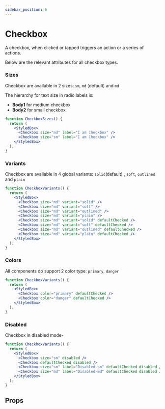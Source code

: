 ```yaml
---
sidebar_position: 6
---
```



# Checkbox

A checkbox, when clicked or tapped triggers an action or a series of actions.

Below are the relevant attributes for all checkbox types.

### Sizes

Checkbox are available in 2 sizes: `sm`, `md` (default) and `md`

The hierarchy for text size in radio labels is:

- **Body1** for medium checkbox
- **Body2** for small checkbox

```jsx live
function CheckboxSizes() {
  return (
    <StyledBox>
      <Checkbox size="md" label="I am Checkbox" />
      <Checkbox size="sm" label="I am Checkbox" />
    </StyledBox>
  );
}
```

### Variants

Checkbox are available in 4 global variants: `solid`(default) , `soft`, `outlined` and `plain`

```jsx live
function CheckboxVariants() {
  return (
    <StyledBox>
      <Checkbox size="md" variant="solid" />
      <Checkbox size="md" variant="soft" />
      <Checkbox size="md" variant="outlined" />
      <Checkbox size="md" variant="plain" />
      <Checkbox size="md" variant="solid" defaultChecked />
      <Checkbox size="md" variant="soft" defaultChecked />
      <Checkbox size="md" variant="outlined" defaultChecked />
      <Checkbox size="md" variant="plain" defaultChecked />
    </StyledBox>
  );
}
```

### Colors

All components do support 2 color type: `primary`, `danger`

```jsx live
function CheckboxVariants() {
  return (
    <StyledBox>
      <Checkbox color="primary" defaultChecked />
      <Checkbox color="danger" defaultChecked />
    </StyledBox>
  );
}
```

### Disabled

Checkbox in disabled mode-

```jsx live
function CheckboxVariants() {
  return (
    <StyledBox>
      <Checkbox size="sm" disabled />
      <Checkbox defaultChecked disabled />
      <Checkbox size="sm" label="Disabled-sm" defaultChecked disabled />
      <Checkbox size="md" label="Disabled-md" defaultChecked disabled />
    </StyledBox>
  );
}
```

## Props

<PropsTable name="Checkbox" />
